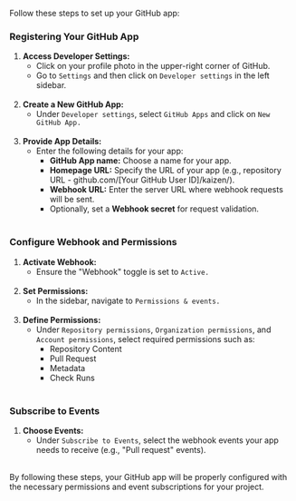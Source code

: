 Follow these steps to set up your GitHub app:

### Registering Your GitHub App

1. **Access Developer Settings:**
   - Click on your profile photo in the upper-right corner of GitHub.
   - Go to ```Settings``` and then click on ```Developer settings``` in the left sidebar.
   <br></br>
2. **Create a New GitHub App:**
   - Under ```Developer settings```, select ```GitHub Apps``` and click on ```New GitHub App.```
   <br></br>
3. **Provide App Details:**
   - Enter the following details for your app:
     - **GitHub App name:** Choose a name for your app.
     - **Homepage URL:** Specify the URL of your app (e.g., repository URL - github.com/[Your GitHub User ID]/kaizen/).
     - **Webhook URL:** Enter the server URL where webhook requests will be sent.
     - Optionally, set a **Webhook secret** for request validation.
     <br></br>

### Configure Webhook and Permissions

1. **Activate Webhook:**
   - Ensure the "Webhook" toggle is set to ```Active.```
   <br></br>
2. **Set Permissions:**
   - In the sidebar, navigate to ```Permissions & events.```
   <br></br>
3. **Define Permissions:**
   - Under ```Repository permissions```, ```Organization permissions```, and ```Account permissions```, select required permissions such as:
     - Repository Content
     - Pull Request
     - Metadata
     - Check Runs
     <br></br>

### Subscribe to Events

1. **Choose Events:**
   - Under ```Subscribe to Events```, select the webhook events your app needs to receive (e.g., "Pull request" events).
   <br></br>

By following these steps, your GitHub app will be properly configured with the necessary permissions and event subscriptions for your project.
